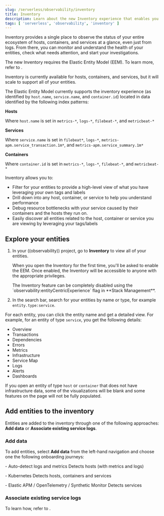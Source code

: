 ```yaml
---
slug: /serverless/observability/inventory
title: Inventory
description: Learn about the new Inventory experience that enables you to monitor all your entities from one single place.
tags: [ 'serverless', 'observability', 'inventory' ]
---
```



<p><DocBadge template="technical preview" /></p>

Inventory provides a single place to observe the status of your entire ecosystem of hosts, containers, and services at a glance, even just from logs. From there, you can monitor and understand the health of your entities, check what needs attention, and start your investigations. 

<DocCallOut title="Note">
   The new Inventory requires the Elastic Entity Model (EEM). To learn more, refer to <DocLink slug="/serverless/observability/elastic-entity-model" />.
</DocCallOut>

<DocImage url="./images/inventory-catalog.png" alt="Inventory catalog"/>

Inventory is currently available for hosts, containers, and services, but it will scale to support all of your entities.

The Elastic Entity Model currently supports the inventory experience (as identified by `host.name`, `service.name`, and `container.id`) located in data identified by the following index patterns:

**Hosts**

Where `host.name` is set in `metrics-*`, `logs-*`, `filebeat-*`, and `metricbeat-*`

**Services**

Where `service.name` is set in `filebeat*`, `logs-*`, `metrics-apm.service_transaction.1m*`, and `metrics-apm.service_summary.1m*`
  
**Containers**

Where `container.id` is set in `metrics-*`, `logs-*`, `filebeat-*`, and `metricbeat-*`

Inventory allows you to:

- Filter for your entities to provide a high-level view of what you have leveraging your own tags and labels
- Drill down into any host, container, or service to help you understand performance
- Debug resource bottlenecks with your service caused by their containers and the hosts they run on.
- Easily discover all entities related to the host, container or service you are viewing by leveraging your tags/labels

## Explore your entities

1. In your ((observability)) project, go to **Inventory** to view all of your entities.

    When you open the Inventory for the first time, you'll be asked to enable the EEM. Once enabled, the Inventory will be accessible to anyone with the appropriate privileges.

    <DocCallOut title="Note">
    The Inventory feature can be completely disabled using the `observability:entityCentricExperience` flag in **Stack Management**.    
    </DocCallOut>
    

1. In the search bar, search for your entities by name or type, for example `entity.type:service`.

For each entity, you can click the entity name and get a detailed view. For example, for an entity of type `service`, you get the following details:

- Overview
- Transactions
- Dependencies
- Errors
- Metrics
- Infrastructure
- Service Map
- Logs
- Alerts
- Dashboards

<DocImage url="./images/entity-detailed-view.png" alt="Entity detailed view"/>

If you open an entity of type `host` or `container` that does not have infrastructure data, some of the visualizations will be blank and some features on the page will not be fully populated.

## Add entities to the inventory

Entities are added to the inventory through one of the following approaches: **Add data** or **Associate existing service logs**.

### Add data
To add entities, select **Add data** from the left-hand navigation and choose one the following onboarding journeys:

<DocDefTerm>- Auto-detect logs and metrics</DocDefTerm>
<DocDefDescription>
 Detects hosts (with metrics and logs)    
</DocDefDescription>


<DocDefTerm>- Kubernetes</DocDefTerm>
<DocDefDescription>
 Detects hosts, containers and services    
</DocDefDescription>

<DocDefTerm>- Elastic APM / OpenTelemetry / Synthetic Monitor</DocDefTerm>
<DocDefDescription>
 Detects services    
</DocDefDescription>    

### Associate existing service logs

To learn how, refer to <DocLink slug="/serverless/observability/add-logs-service-name" />.